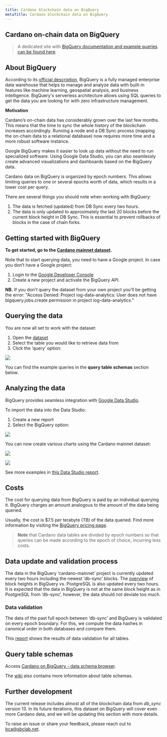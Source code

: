 ```yaml
---
title: Cardano blockchain data on BigQuery
metaTitle: Cardano blockchain data on BigQuery
---
```


## Cardano on-chain data on BigQuery

> A dedicated site with [BigQuery documentation and example queries can be found here](https://github.com/input-output-hk/data-analytics-bigquery/wiki). 

## About BigQuery

According to its
[official description](https://cloud.google.com/bigquery/docs/introduction),
BigQuery is a fully managed enterprise data warehouse that helps to manage and
analyze data with built-in features like machine learning, geospatial analysis,
and business intelligence. BigQuery's serverless architecture allows using SQL
queries to get the data you are looking for with zero infrastructure management.

**Motivation**

Cardano’s on-chain data has considerably grown over the last few months. This
means that the time to sync the whole history of the blockchain increases
accordingly. Running a node and a DB Sync process (mapping the on-chain data to
a relational database) now requires more time and a more robust software
instance.

Google BigQuery makes it easier to look up data without the need to run
specialized software. Using Google Data Studio, you can also seamlessly create
advanced visualizations and dashboards based on the BigQuery data.

Cardano data on BigQuery is organized by epoch numbers. This allows limiting
queries to one or several epochs worth of data, which results in a lower cost
per query.

There are several things you should note when working with BigQuery:

1. The data is fetched (updated) from DB Sync every two hours.
2. The data is only updated to approximately the last 20 blocks before the
   current block height in DB Sync. This is essential to prevent rollbacks of
   blocks in the case of chain forks.

## Getting started with BigQuery

**To get started, go to the
[Cardano mainnet dataset](https://console.cloud.google.com/bigquery?referrer=search&hl=el&orgonly=true&project=blockchain-analytics-392322&ws=!1m4!1m3!3m2!1sblockchain-analytics-392322!2scardano_mainnet).**

Note that to start querying data, you need to have a Google project. In case you
don’t have a Google project:

1.  Login to the [Google Developer Console](https://console.cloud.google.com/)
2.  Create a new project and activate the BigQuery API.

**NB.** If you don't query the dataset from your own project you'll be getting
the error: "Access Denied: Project iog-data-analytics: User does not have
bigquery.jobs.create permission in project iog-data-analytics."

## Querying the data

You are now all set to work with the dataset:

1.  Open the
    [dataset](https://console.cloud.google.com/bigquery?referrer=search&hl=el&orgonly=true&project=blockchain-analytics-392322&ws=!1m4!1m3!3m2!1sblockchain-analytics-392322!2scardano_mainnet)
2.  Select the table you would like to retrieve data from
3.  Click the ‘query’ option:

![](https://ucarecdn.com/2c5533aa-872d-4e29-bbaa-4668045eebca/)

You can find the example queries in the **query table schemas** section below.

## Analyzing the data

BigQuery provides seamless integration with
[Google Data Studio](https://datastudio.google.com/).

To import the data into the Data Studio:

1.  Create a new report
2.  Select the BigQuery option:

![](https://ucarecdn.com/eaf8f323-2e05-4c0f-ae28-ed292537e56b/)

You can now create various charts using the Cardano mainnet dataset:

![](https://ucarecdn.com/5aec3c21-acc7-4163-9307-fea581667fb4/)

![](https://ucarecdn.com/041b66fb-07fb-4808-8375-93ca45e7da86/)

See more examples in
[this Data Studio report](https://datastudio.google.com/reporting/2b25c7e4-c035-4890-86bc-2d59b8f43054/page/UzeuC).

## Costs

The cost for querying data from BigQuery is paid by an individual querying it.
BigQuery charges an amount analogous to the amount of the data being queried.

Usually, the cost is $7.5 per terabyte (TB) of the data queried. Find more
information by visiting the
[BigQuery pricing page](https://cloud.google.com/bigquery/pricing).

> **Note** that Cardano data tables are divided by epoch numbers so that queries
> can be made according to the epoch of choice, incurring less costs.

## Data update and validation process

The data in the BigQuery ‘cardano-mainnet’ project is currently updated every two hours including the newest ‘db-sync’ blocks. 
The [overview](https://lookerstudio.google.com/reporting/97178b23-25f9-41d6-a292-262297e49269/page/6QCYD) of block heights
in BigQuery vs. PostgreSQL is also updated every two hours. It is expected that the data in BigQuery is not at the same block height as in PostgreSQL from ‘db-sync’, however, the data should not deviate too much.

### Data validation

The data of the past full epoch between ‘db-sync’ and BigQuery is validated on every epoch boundary. For this, we compute the data hashes in canonical order in both databases and compare them.

This [report](https://lookerstudio.google.com/reporting/70d14c4f-b602-4238-9cf5-9658008cefa9/page/tEnnC)
shows the results of data validation for all tables.

## Query table schemas

Access [Cardano on BigQuery - data schema browser](https://datastudio.google.com/reporting/0d60645a-95dd-4531-b85d-7b811fadc351).

The [wiki](https://github.com/input-output-hk/data-analytics-bigquery/wiki/Database-schema) also contains more information about table schemas.

## Further development

The current release includes almost all of the blockchain data from _db\_sync_ version 13.
In its future iterations, this dataset on BigQuery will cover even more Cardano data, and we
will be updating this section with more details.

To raise an issue or share your feedback, please reach out to bca@sbclab.net.
